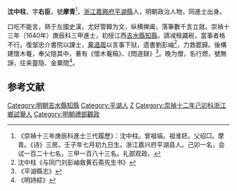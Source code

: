 '''沈中柱'''，字'''右臣'''，號'''摩青'''<ref>《崇禎十三年庚辰科進士三代履歷》：沈中柱。曾祖塙。祖淮鉟。父绍□。摩青。《诗》三房。壬子年七月初九日生。浙江嘉兴府平湖县人。己卯一名，会试一百二十七名，三甲一百八十三名。礼部观政。</ref>，[[浙江承宣布政使司|浙江]][[嘉興府|嘉興府]][[平湖縣|平湖縣]]人，明朝政治人物，同進士出身。

口吃不能言，熟于左國史漢，尤好管韓为文，纵横捭阖，落筆數千言立就。崇禎十三年（1640年）庚辰科三甲進士，初授江西[[吉水縣|吉水縣]][[知縣|知縣]]，請减租蠲税，當事者格不行。復邹忠介書院以課士，[[黄道周|黄道周]]以言事下狱，遗書劉彭岫<ref>沈中柱《与同门刘彭岫救黄石斋先生书》</ref>，力救罷歸。後構建懷木菴，奉父隐其中，著有《懷木菴稿》、《問道録》<ref>《平湖縣志》</ref>。晚为僧，名行燃，號無諍，往来靈隐、金粟間<ref>《明詩綜》</ref>。

==参考文献==
{{reflist}}

{{明朝人物小作品}}
{{崇禎十三年庚辰科殿試金榜}}
{{DEFAULTSORT:Shen沈}}
[[Category:明朝吉水縣知縣|Category:明朝吉水縣知縣]]
[[Category:平湖人|Category:平湖人]]
[[Category:沈姓|Z]]
[[Category:崇禎十二年己卯科浙江鄉試舉人|Category:崇禎十二年己卯科浙江鄉試舉人]]
[[Category:明朝禮部觀政|Category:明朝禮部觀政]]
